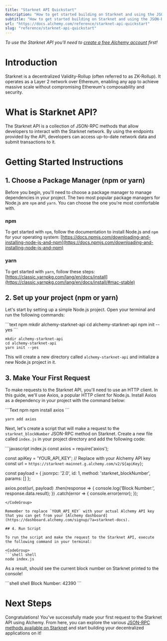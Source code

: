 ```yaml
---
title: "Starknet API Quickstart"
description: "How to get started building on Starknet and using the JSON-RPC API"
subtitle: "How to get started building on Starknet and using the JSON-RPC API"
url: "https://docs.alchemy.com/reference/starknet-api-quickstart"
slug: "reference/starknet-api-quickstart"
---
```


*To use the Starknet API you'll need to [create a free Alchemy account](https://dashboard.alchemy.com/signup/?a=starknet-docs) first!*

# Introduction

Starknet is a decentralized Validity-Rollup (often referred to as ZK-Rollup). It operates as a Layer 2 network over Ethereum, enabling any app to achieve massive scale without compromising Ethereum's composability and security.

# What is Starknet API?

The Starknet API is a collection of JSON-RPC methods that allow developers to interact with the Starknet network. By using the endpoints provided by the API, developers can access up-to-date network data and submit transactions to it.

# Getting Started Instructions

## 1. Choose a Package Manager (npm or yarn)

Before you begin, you'll need to choose a package manager to manage dependencies in your project. The two most popular package managers for Node.js are `npm` and `yarn`. You can choose the one you're most comfortable with.

### npm

To get started with `npm`, follow the documentation to install Node.js and `npm` for your operating system: [https://docs.npmjs.com/downloading-and-installing-node-js-and-npm](https://docs.npmjs.com/downloading-and-installing-node-js-and-npm)

### yarn

To get started with `yarn`, follow these steps: [https://classic.yarnpkg.com/lang/en/docs/install](https://classic.yarnpkg.com/lang/en/docs/install/#mac-stable)

## 2. Set up your project (npm or yarn)

Let's start by setting up a simple Node.js project. Open your terminal and run the following commands:

<CodeGroup>
  ```text npm
  mkdir alchemy-starknet-api
  cd alchemy-starknet-api
  npm init --yes
  ```

  ```text yarn
  mkdir alchemy-starknet-api
  cd alchemy-starknet-api
  yarn init --yes
  ```
</CodeGroup>

This will create a new directory called `alchemy-starknet-api` and initialize a new Node.js project in it.

## 3. Make Your First Request

To make requests to the Starknet API, you'll need to use an HTTP client. In this guide, we'll use Axios, a popular HTTP client for Node.js. Install Axios as a dependency in your project with the command below:

<CodeGroup>
  ```Text npm
  npm install axios
  ```

  ```Text yarn
  yarn add axios
  ```
</CodeGroup>

Next, let's create a script that will make a request to the `starknet_blockNumber` JSON-RPC method on Starknet. Create a new file called `index.js` in your project directory and add the following code:

<CodeGroup>
  ```javascript index.js
  const axios = require('axios');

  const apiKey = 'YOUR_API_KEY'; // Replace with your Alchemy API key
  const url = `https://starknet-mainnet.g.alchemy.com/v2/${apiKey}`;

  const payload = {
    jsonrpc: '2.0',
    id: 1,
    method: 'starknet_blockNumber',
    params: []
  };

  axios.post(url, payload)
    .then(response => {
      console.log('Block Number:', response.data.result);
    })
    .catch(error => {
      console.error(error);
    });
  ```
</CodeGroup>

Remember to replace `YOUR_API_KEY` with your actual Alchemy API key that you can get from your [Alchemy dashboard](https://dashboard.alchemy.com/signup/?a=starknet-docs).

## 4. Run Script

To run the script and make the request to the Starknet API, execute the following command in your terminal:

<CodeGroup>
  ```shell shell
  node index.js
  ```
</CodeGroup>

As a result, should see the current block number on Starknet printed to the console!

<CodeGroup>
  ```shell shell
  Block Number: 42390
  ```
</CodeGroup>

# Next Steps

Congratulations! You've successfully made your first request to the Starknet API using Alchemy. From here, you can explore the various [JSON-RPC methods available on Starknet](/reference/starknet-getclasshashat) and start building your decentralized applications on it!
